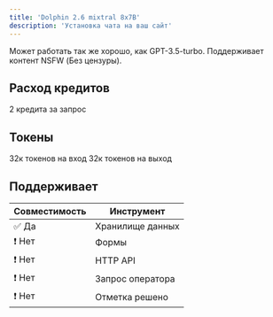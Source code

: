 ```yaml
---
title: 'Dolphin 2.6 mixtral 8x7B'
description: 'Установка чата на ваш сайт'
---
```


Может работать так же хорошо, как GPT-3.5-turbo. Поддерживает контент NSFW (Без цензуры).

## Расход кредитов
2 кредита за запрос

## Токены
32к токенов на вход
32к токенов на выход

## Поддерживает

| Совместимость       | Инструмент                       |
| ---------- | --------------------------------- |
| ✅ Да | Хранилище данных |
| ❗️ Нет | Формы                    |
| ❗️ Нет       | HTTP API              |
| ❗️ Нет   | Запрос оператора        |
| ❗️  Нет  | Отметка решено        |